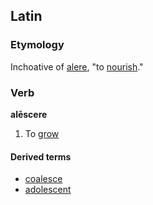 ==Latin==
===Etymology===
Inchoative of [[alere]], "to [[nourish]]."

===Verb===
'''alēscere'''
#To [[grow]]

====Derived terms====
*[[coalesce]]
*[[adolescent]]